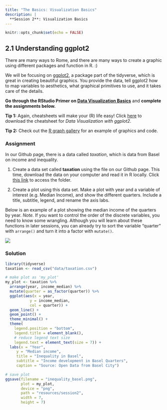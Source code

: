 ```yaml
---
title: "The Basics: Visualization Basics"
description: |
  **Session 2**: Visualization Basics
---
```


```r
knitr::opts_chunk$set(echo = FALSE)
```

## 2.1 Understanding ggplot2

There are many ways to Rome, and there are many ways to create a graphic using different packages and function in R. :)

We will be focusing on [ggplot2](https://ggplot2.tidyverse.org/), a package part of the tidyverse, which is great in creating beautiful graphics. You provide the data, tell ggplot2 how to map variables to aesthetics, what graphical primitives to use, and it takes care of the details. 

**Go through the RStudio Primer on [Data Visualization Basics](https://rstudio.cloud/learn/primers/1.1)** and **complete the assignments below.**

**Tip 1:** Again, cheatsheets will make your (R) life easy! Click [here](resources/session1/data-visualization-2.1.pdf) to download the cheatsheet for *Data Visualization with ggplot2*.

**Tip 2:** Check out the [R graph gallery](https://www.r-graph-gallery.com/) for an example of graphics and code.

### Assignment

In our Github page, there is a data called *taxation*, which is data from Basel on income and inequality. 

  1. Create a data set called **taxation** using the file on our Github page. This time, download the data on your computer and read it in R locally. Click [this link](https://github.com/cdsbasel/rtraining/tree/main/data) to access the folder.

  2. Create a plot using this data set. Make a plot with year and a variable of interest (e.g. Median Income), and show the different quarters. Include a title, subtitle, legend, and rename the axis labs. 
  
Below is an example of a plot showing the median income of the quarters by year. *Note.* If you want to control the order of the discrete variables, you need to know some wrangling. Although you will learn about these functions in later sessions, you can already try to sort the variable "quarter" with `arrange()` and turn it into a factor with `mutate()`.
  
![](resources/session2/inequality_basel.png)
  

### Solution
``` r
library(tidyverse)
taxation <- read_csv("data/taxation.csv")

# make plot as 'my_plot'
my_plot <- taxation %>%
  arrange(year, income_median) %>%
  mutate(quarter = as_factor(quarter)) %>%
  ggplot(aes(x = year, 
           y = income_median, 
           col = quarter)) +
  geom_line() + 
  geom_point() +
  theme_minimal() +
  theme(
    legend.position = "bottom",
    legend.title = element_blank(),
    # reduce legend text size
    legend.text = element_text(size = 7)) +
  labs(x = "Year",
     y = "Median income",
     title = "Inequality in Basel",
     subtitle = "Income development in Basel Quarters",
     caption = "Source: Open Data from Basel City")

# save plot
ggsave(filename = "inequality_basel.png",
       plot = my_plot,
       device = "png",
       path = "resources/session2",
       width = 7, 
       height = 7)
```